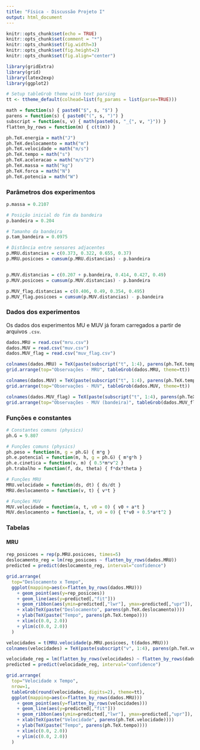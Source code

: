 ```yaml
---
title: "Física - Discussão Projeto I"
output: html_document
---
```


```r
knitr::opts_chunk$set(echo = TRUE)
knitr::opts_chunk$set(comment = "*")
knitr::opts_chunk$set(fig.width=3)
knitr::opts_chunk$set(fig.height=2)
knitr::opts_chunk$set(fig.align="center")

library(gridExtra)
library(grid)
library(latex2exp)
library(ggplot2)
```

```r
# Setup tableGrob theme with text parsing
tt <- ttheme_default(colhead=list(fg_params = list(parse=TRUE)))

math = function(s) { paste0("$", s, "$") }
parens = function(s) { paste0("(", s, ")") }
subscript = function(s, v) { math(paste0(s, "_{", v, "}")) }
flatten_by_rows = function(m) { c(t(m)) }

ph.TeX.energia = math("J")
ph.TeX.deslocamento = math("m")
ph.TeX.velocidade = math("m/s")
ph.TeX.tempo = math("s")
ph.TeX.aceleracao = math("m/s^2")
ph.TeX.massa = math("kg")
ph.TeX.forca = math("N")
ph.TeX.potencia = math("W")
```


### Parâmetros dos experimentos

```r
p.massa = 0.2107

# Posição inicial do fim da bandeira
p.bandeira = 0.204

# Tamanho da bandeira
p.tam_bandeira = 0.0975

# Distância entre sensores adjacentes
p.MRU.distancias = c(0.373, 0.322, 0.655, 0.37)
p.MRU.posicoes = cumsum(p.MRU.distancias) - p.bandeira


p.MUV.distancias = c(0.207 + p.bandeira, 0.414, 0.427, 0.49)
p.MUV.posicoes = cumsum(p.MUV.distancias) - p.bandeira

p.MUV_flag.distancias = c(0.406, 0.49, 0.354, 0.495)
p.MUV_flag.posicoes = cumsum(p.MUV.distancias) - p.bandeira
```


### Dados dos experimentos

Os dados dos experimentos MU e MUV já foram carregados a partir de arquivos `.csv`.

```r
dados.MRU = read.csv("mru.csv")
dados.MUV = read.csv("muv.csv")
dados.MUV_flag = read.csv("muv_flag.csv")
```

```r
colnames(dados.MRU) = TeX(paste(subscript("t", 1:4), parens(ph.TeX.tempo)))
grid.arrange(top="Observações - MRU", tableGrob(dados.MRU, theme=tt))
```
```r
colnames(dados.MUV) = TeX(paste(subscript("t", 1:4), parens(ph.TeX.tempo)))
grid.arrange(top="Observações - MUV", tableGrob(dados.MUV, theme=tt))
```
```r
colnames(dados.MUV_flag) = TeX(paste(subscript("t", 1:4), parens(ph.TeX.tempo)))
grid.arrange(top="Observações - MUV (bandeira)", tableGrob(dados.MUV_flag, theme=tt))
```

### Funções e constantes
```r
# Constantes comuns (physics)
ph.G = 9.807

# Funções comuns (physics)
ph.peso = function(m, g = ph.G) { m*g }
ph.e.potencial = function(m, h, g = ph.G) { m*g*h }
ph.e.cinetica = function(v, m) { 0.5*m*v^2 }
ph.trabalho = function(f, dx, theta) { f*dx*theta }

# Funções MRU
MRU.velocidade = function(ds, dt) { ds/dt }
MRU.deslocamento = function(v, t) { v*t }

# Funções MUV
MUV.velocidade = function(a, t, v0 = 0) { v0 + a*t }
MUV.deslocamento = function(a, t, v0 = 0) { t*v0 + 0.5*a*t^2 }
```

### Tabelas

#### MRU

```r
rep_posicoes = rep(p.MRU.posicoes, times=5)
deslocamento_reg = lm(rep_posicoes ~ flatten_by_rows(dados.MRU))
predicted = predict(deslocamento_reg, interval="confidence")

grid.arrange(
  top="Deslocamento x Tempo",
  ggplot(mapping=aes(x=flatten_by_rows(dados.MRU))) 
    + geom_point(aes(y=rep_posicoes))
    + geom_line(aes(y=predicted[,"fit"]))
    + geom_ribbon(aes(ymin=predicted[,"lwr"], ymax=predicted[,"upr"]), alpha=0.15)
    + xlab(TeX(paste("Deslocamento", parens(ph.TeX.deslocamento))))
    + ylab(TeX(paste("Tempo", parens(ph.TeX.tempo))))
    + xlim(c(0.0, 2.0))
    + ylim(c(0.0, 2.0))
  )
```

```r
velocidades = t(MRU.velocidade(p.MRU.posicoes, t(dados.MRU)))
colnames(velocidades) = TeX(paste(subscript("v", 1:4), parens(ph.TeX.velocidade)))

velocidade_reg = lm(flatten_by_rows(velocidades) ~ flatten_by_rows(dados.MRU))
predicted = predict(velocidade_reg, interval="confidence")

grid.arrange(
  top="Velocidade x Tempo",
  nrow=1,
  tableGrob(round(velocidades, digits=2), theme=tt),
  ggplot(mapping=aes(x=flatten_by_rows(dados.MRU))) 
    + geom_point(aes(y=flatten_by_rows(velocidades)))
    + geom_line(aes(y=predicted[,"fit"]))
    + geom_ribbon(aes(ymin=predicted[,"lwr"], ymax=predicted[,"upr"]), alpha=0.15)
    + xlab(TeX(paste("Velocidade", parens(ph.TeX.velocidade))))
    + ylab(TeX(paste("Tempo", parens(ph.TeX.tempo))))
    + xlim(c(0.0, 2.0))
    + ylim(c(0.0, 2.0))
  )
```
